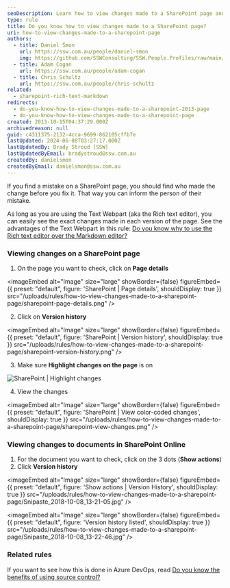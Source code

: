 ```yaml
---
seoDescription: Learn how to view changes made to a SharePoint page and document versions with our step-by-step guide.
type: rule
title: Do you know how to view changes made to a SharePoint page?
uri: how-to-view-changes-made-to-a-sharepoint-page
authors:
  - title: Daniel Šmon
    url: https://ssw.com.au/people/daniel-smon
    img: https://github.com/SSWConsulting/SSW.People.Profiles/raw/main/Daniel-Smon/Images/Daniel-Smon-Profile.jpg
  - title: Adam Cogan
    url: https://ssw.com.au/people/adam-cogan
  - title: Chris Schultz
    url: https://ssw.com.au/people/chris-schultz
related:
  - sharepoint-rich-text-markdown
redirects:
  - do-you-know-how-to-view-changes-made-to-a-sharepoint-2013-page
  - do-you-know-how-to-view-changes-made-to-a-sharepoint-page
created: 2013-10-15T04:37:29.000Z
archivedreason: null
guid: c4311375-2132-4cca-9699-862105cffb7e
lastUpdated: 2024-06-08T03:27:17.000Z
lastUpdatedBy: Brady Stroud [SSW]
lastUpdatedByEmail: bradystroud@ssw.com.au
createdBy: danielsmon
createdByEmail: danielsmon@ssw.com.au
---
```


If you find a mistake on a SharePoint page, you should find who made the change before you fix it. That way you can inform the person of their mistake.

As long as you are using the Text Webpart (aka the Rich text editor), you can easily see the exact changes made in each version of the page. See the advantages of the Text Webpart in this rule: [Do you know why to use the Rich text editor over the Markdown editor?](/sharepoint-rich-text-markdown/)
### Viewing changes on a SharePoint page

1. On the page you want to check, click on **Page details**


<imageEmbed
  alt="Image"
  size="large"
  showBorder={false}
  figureEmbed={{
    preset: "default",
    figure: 'SharePoint | Page details',
    shouldDisplay: true
  }}
  src="/uploads/rules/how-to-view-changes-made-to-a-sharepoint-page/sharepoint-page-details.png"
/>

2. Click on **Version history**


<imageEmbed
  alt="Image"
  size="large"
  showBorder={false}
  figureEmbed={{
    preset: "default",
    figure: 'SharePoint | Version history',
    shouldDisplay: true
  }}
  src="/uploads/rules/how-to-view-changes-made-to-a-sharepoint-page/sharepoint-version-history.png"
/>

3. Make sure **Highlight changes on the page** is on

![SharePoint | Highlight changes](sharepoint-highlight-changes.png)

4. View the changes


<imageEmbed
  alt="Image"
  size="large"
  showBorder={false}
  figureEmbed={{
    preset: "default",
    figure: 'SharePoint | View color-coded changes',
    shouldDisplay: true
  }}
  src="/uploads/rules/how-to-view-changes-made-to-a-sharepoint-page/sharepoint-view-changes.png"
/>

### Viewing changes to documents in SharePoint Online

1. For the document you want to check, click on the 3 dots (**Show actions**)
2. Click **Version history**


<imageEmbed
  alt="Image"
  size="large"
  showBorder={false}
  figureEmbed={{
    preset: "default",
    figure: 'Show actions | Version History',
    shouldDisplay: true
  }}
  src="/uploads/rules/how-to-view-changes-made-to-a-sharepoint-page/Snipaste_2018-10-08_13-21-05.jpg"
/>


<imageEmbed
  alt="Image"
  size="large"
  showBorder={false}
  figureEmbed={{
    preset: "default",
    figure: 'Version history listed',
    shouldDisplay: true
  }}
  src="/uploads/rules/how-to-view-changes-made-to-a-sharepoint-page/Snipaste_2018-10-08_13-22-46.jpg"
/>

### Related rules

If you want to see how this is done in Azure DevOps, read [Do you know the benefits of using source control?](https://www.ssw.com.au/ssw/Standards/Rules/RulesToBetterSourceControlwithTFS.aspx#UsingSourceControl)
